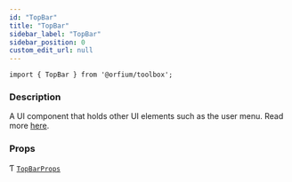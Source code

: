 ```yaml
---
id: "TopBar"
title: "TopBar"
sidebar_label: "TopBar"
sidebar_position: 0
custom_edit_url: null
---
```



`import { TopBar } from '@orfium/toolbox';`

### Description

A UI component that holds other UI elements such as the user menu. Read more [here](/docs/modules/UI/Top%20Bar%20Component).

### Props

Ƭ [`TopBarProps`](../types/TopBarProps)

<Type />